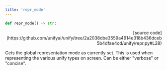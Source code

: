 ```yaml
---
title: 'repr_mode'
---
```


```python
def repr_mode() -> str:
```

<p align="right">[source code](https://github.com/unifyai/unify/tree/2a2038dbe3559a4914e318b436dceb5b4dfae4cd/unify/repr.py#L28)</p>

Gets the global representation mode as currently set. This is used when representing
the various unify types on screen. Can be either "verbose" or "concise".